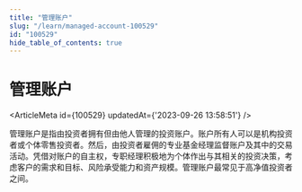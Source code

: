 ```yaml
---
title: "管理账户"
slug: "/learn/managed-account-100529"
id: "100529"
hide_table_of_contents: true
---
```



# 管理账户

<ArticleMeta id={100529} updatedAt={'2023-09-26 13:58:51'} />
<div className='border-solid border-b border-t-0 my-4 border-[var(--ifm-color-gray-300)]' />

管理账户是指由投资者拥有但由他人管理的投资账户。账户所有人可以是机构投资者或个体零售投资者。然后，由投资者雇佣的专业基金经理监督账户及其中的交易活动。凭借对账户的自主权，专职经理积极地为个体作出与其相关的投资决策，考虑客户的需求和目标、风险承受能力和资产规模。管理账户最常见于高净值投资者之间。
